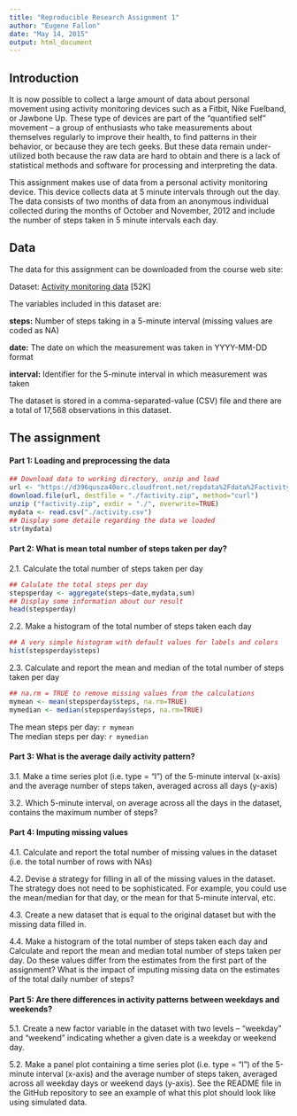 ```yaml
---
title: "Reproducible Research Assignment 1"
author: "Eugene Fallon"
date: "May 14, 2015"
output: html_document
---
```


## Introduction
It is now possible to collect a large amount of data about personal movement using activity monitoring devices such as a Fitbit, Nike Fuelband, or Jawbone Up. These type of devices are part of the “quantified self” movement – a group of enthusiasts who take measurements about themselves regularly to improve their health, to find patterns in their behavior, or because they are tech geeks. But these data remain under-utilized both because the raw data are hard to obtain and there is a lack of statistical methods and software for processing and interpreting the data.

This assignment makes use of data from a personal activity monitoring device. This device collects data at 5 minute intervals through out the day. The data consists of two months of data from an anonymous individual collected during the months of October and November, 2012 and include the number of steps taken in 5 minute intervals each day.

## Data
The data for this assignment can be downloaded from the course web site:

Dataset: [Activity monitoring data](https://d396qusza40orc.cloudfront.net/repdata%2Fdata%2Factivity.zip) [52K]

The variables included in this dataset are:

**steps:** Number of steps taking in a 5-minute interval (missing values are coded as NA)

**date:** The date on which the measurement was taken in YYYY-MM-DD format

**interval:** Identifier for the 5-minute interval in which measurement was taken

The dataset is stored in a comma-separated-value (CSV) file and there are a total of 17,568 observations in this dataset.

## The assignment

#### Part 1: Loading and preprocessing the data
```r
## Download data to working directory, unzip and load
url <- "https://d396qusza40orc.cloudfront.net/repdata%2Fdata%2Factivity.zip"
download.file(url, destfile = "./factivity.zip", method="curl")
unzip ("factivity.zip", exdir = "./", overwrite=TRUE)
mydata <- read.csv("./activity.csv")
## Display some detaile regarding the data we loaded
str(mydata)
```
  
#### Part 2: What is mean total number of steps taken per day?
2.1. Calculate the total number of steps taken per day
```r
## Calulate the total steps per day
stepsperday <- aggregate(steps~date,mydata,sum)
## Display some information about our result
head(stepsperday)
```

2.2. Make a histogram of the total number of steps taken each day
```r
## A very simple histogram with default values for labels and colors
hist(stepsperday$steps)

```


2.3. Calculate and report the mean and median of the total number of steps taken per day
```r
## na.rm = TRUE to remove missing values from the calculations
mymean <- mean(stepsperday$steps, na.rm=TRUE)
mymedian <- median(stepsperday$steps, na.rm=TRUE)

```
The mean steps per day: `r mymean`  
The median steps per day: `r mymedian`

#### Part 3: What is the average daily activity pattern?
3.1. Make a time series plot (i.e. type = "l") of the 5-minute interval (x-axis) and the average number of steps taken, averaged across all days (y-axis)

3.2. Which 5-minute interval, on average across all the days in the dataset, contains the maximum number of steps?

#### Part 4: Imputing missing values
4.1. Calculate and report the total number of missing values in the dataset (i.e. the total number of rows with NAs)

4.2. Devise a strategy for filling in all of the missing values in the dataset. The strategy does not need to be sophisticated. For example, you could use the mean/median for that day, or the mean for that 5-minute interval, etc.

4.3. Create a new dataset that is equal to the original dataset but with the missing data filled in.

4.4. Make a histogram of the total number of steps taken each day and Calculate and report the mean and median total number of steps taken per day. Do these values differ from the estimates from the first part of the assignment? What is the impact of imputing missing data on the estimates of the total daily number of steps?



#### Part 5: Are there differences in activity patterns between weekdays and weekends?
5.1. Create a new factor variable in the dataset with two levels – “weekday” and “weekend” indicating whether a given date is a weekday or weekend day.

5.2. Make a panel plot containing a time series plot (i.e. type = "l") of the 5-minute interval (x-axis) and the average number of steps taken, averaged across all weekday days or weekend days (y-axis). See the README file in the GitHub repository to see an example of what this plot should look like using simulated data.
